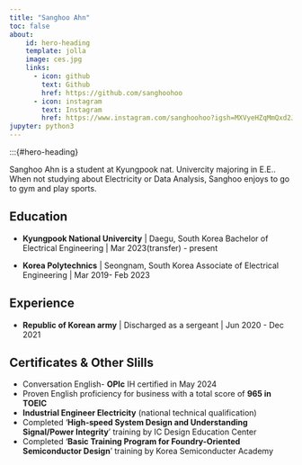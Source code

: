 ```yaml
---
title: "Sanghoo Ahn"
toc: false
about:
    id: hero-heading
    template: jolla
    image: ces.jpg
    links: 
      - icon: github
        text: Github
        href: https://github.com/sanghoohoo
      - icon: instagram
        text: Instagram
        href: https://www.instagram.com/sanghoohoo?igsh=MXVyeHZqMmQxd2J4&utm_source=qr
jupyter: python3
---
```



:::{#hero-heading}

Sanghoo Ahn is a student at Kyungpook nat. Univercity majoring in E.E..  When not studying about Electricity or Data Analysis, Sanghoo enjoys to go to gym and play sports.

## Education

- **Kyungpook National Univercity** | Daegu, South Korea
Bachelor of Electrical Engineering | Mar 2023(transfer) - present

- **Korea Polytechnics** | Seongnam,  South Korea
Associate of Electrical Engineering | Mar 2019- Feb 2023

## Experience

- **Republic of Korean army** | Discharged as a sergeant | Jun 2020 - Dec 2021

## Certificates & Other Slills

- Conversation English- **OPIc** IH certified in May 2024
- Proven English proficiency for business with a total score of **965 in TOEIC**
- **Industrial Engineer Electricity** (national technical qualification)
- Completed '**High-speed System Design and Understanding Signal/Power Integrity**' training by IC Design Education Center
- Completed '**Basic Training Program for Foundry-Oriented Semiconductor Design**' training by Korea Semiconducter Academy
